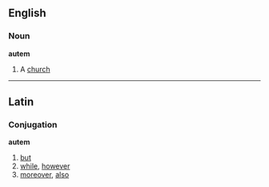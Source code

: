 ==English==
===Noun===
'''autem'''
# {{vulgar}} A [[church]]

----
==Latin==
===Conjugation===
'''autem'''
# [[but]]
# [[while]], [[however]]
# [[moreover]], [[also]]